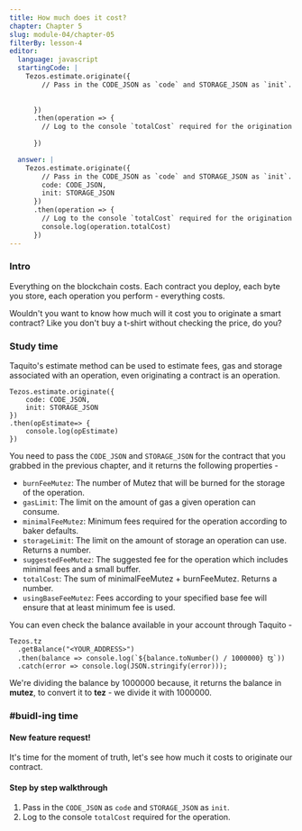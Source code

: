 ```yaml
---
title: How much does it cost?
chapter: Chapter 5
slug: module-04/chapter-05
filterBy: lesson-4
editor:
  language: javascript
  startingCode: |
    Tezos.estimate.originate({
        // Pass in the CODE_JSON as `code` and STORAGE_JSON as `init`.
        
        
      })
      .then(operation => {
        // Log to the console `totalCost` required for the origination of the contract.
        
      })

  answer: |
    Tezos.estimate.originate({
        // Pass in the CODE_JSON as `code` and STORAGE_JSON as `init`.
        code: CODE_JSON,
        init: STORAGE_JSON
      })
      .then(operation => {
        // Log to the console `totalCost` required for the origination of the contract.
        console.log(operation.totalCost)
      })
---
```

### Intro
Everything on the blockchain costs.
Each contract you deploy, each byte you store, each operation you perform - everything costs.

Wouldn't you want to know how much will it cost you to originate a smart contract?
Like you don't buy a t-shirt without checking the price, do you?

### Study time

Taquito's estimate method can be used to estimate fees, gas and storage associated with an operation, even originating a contract is an operation.

```javascript=
Tezos.estimate.originate({
    code: CODE_JSON,
    init: STORAGE_JSON
})
.then(opEstimate=> {
    console.log(opEstimate)
})
```
You need to pass the `CODE_JSON` and `STORAGE_JSON` for the contract that you grabbed in the previous chapter, and it returns the following properties - 

- `burnFeeMutez`: The number of Mutez that will be burned for the storage of the operation.
- `gasLimit`: The limit on the amount of gas a given operation can consume.
- `minimalFeeMutez`: Minimum fees required for the operation according to baker defaults.
- `storageLimit`: The limit on the amount of storage an operation can use. Returns a number.
- `suggestedFeeMutez`: The suggested fee for the operation which includes minimal fees and a small buffer.
- `totalCost`: The sum of minimalFeeMutez + burnFeeMutez. Returns a number.
- `usingBaseFeeMutez`: Fees according to your specified base fee will ensure that at least minimum fee is used.


You can even check the balance available in your account through Taquito -
```javascript=
Tezos.tz
  .getBalance("<YOUR_ADDRESS>")
  .then(balance => console.log(`${balance.toNumber() / 1000000} ꜩ`))
  .catch(error => console.log(JSON.stringify(error)));
```
We're dividing the balance by 1000000 because, it returns the balance in **mutez**, to convert it to **tez** - we divide it with 1000000.

### #buidl-ing time
 
#### New feature request!
It's time for the moment of truth, let's see how much it costs to originate our contract.

#### Step by step walkthrough
1. Pass in the `CODE_JSON` as `code` and `STORAGE_JSON` as `init`.
2. Log to the console `totalCost` required for the operation.